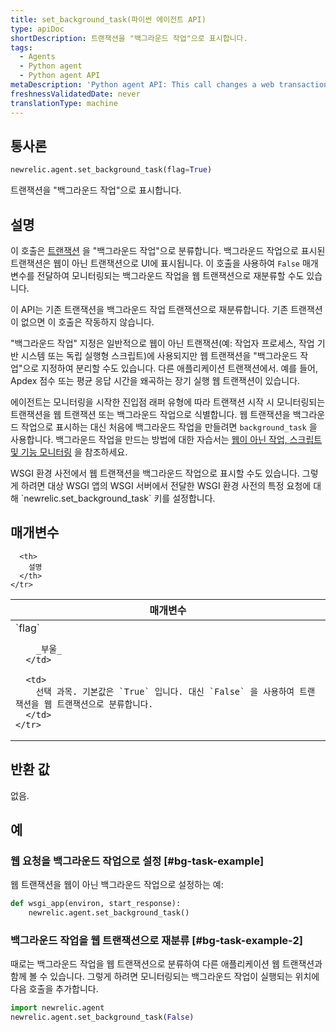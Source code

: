 ```yaml
---
title: set_background_task(파이썬 에이전트 API)
type: apiDoc
shortDescription: 트랜잭션을 "백그라운드 작업"으로 표시합니다.
tags:
  - Agents
  - Python agent
  - Python agent API
metaDescription: 'Python agent API: This call changes a web transaction to a non-web "background task".'
freshnessValidatedDate: never
translationType: machine
---
```


## 통사론

```py
newrelic.agent.set_background_task(flag=True)
```

트랜잭션을 "백그라운드 작업"으로 표시합니다.

## 설명

이 호출은 [트랜잭션](/docs/accounts-partnerships/education/getting-started-new-relic/glossary#transaction) 을 "백그라운드 작업"으로 분류합니다. 백그라운드 작업으로 표시된 트랜잭션은 웹이 아닌 트랜잭션으로 UI에 표시됩니다. 이 호출을 사용하여 `False` 매개변수를 전달하여 모니터링되는 백그라운드 작업을 웹 트랜잭션으로 재분류할 수도 있습니다.

이 API는 기존 트랜잭션을 백그라운드 작업 트랜잭션으로 재분류합니다. 기존 트랜잭션이 없으면 이 호출은 작동하지 않습니다.

"백그라운드 작업" 지정은 일반적으로 웹이 아닌 트랜잭션(예: 작업자 프로세스, 작업 기반 시스템 또는 독립 실행형 스크립트)에 사용되지만 웹 트랜잭션을 "백그라운드 작업"으로 지정하여 분리할 수도 있습니다. 다른 애플리케이션 트랜잭션에서. 예를 들어, Apdex 점수 또는 평균 응답 시간을 왜곡하는 장기 실행 웹 트랜잭션이 있습니다.

에이전트는 모니터링을 시작한 진입점 래퍼 유형에 따라 트랜잭션 시작 시 모니터링되는 트랜잭션을 웹 트랜잭션 또는 백그라운드 작업으로 식별합니다. 웹 트랜잭션을 백그라운드 작업으로 표시하는 대신 처음에 백그라운드 작업을 만들려면 `background_task` 을 사용합니다. 백그라운드 작업을 만드는 방법에 대한 자습서는 [웹이 아닌 작업, 스크립트 및 기능 모니터링](/docs/agents/python-agent/supported-features/python-background-tasks) 을 참조하세요.

<Callout variant="tip">
  WSGI 환경 사전에서 웹 트랜잭션을 백그라운드 작업으로 표시할 수도 있습니다. 그렇게 하려면 대상 WSGI 앱의 WSGI 서버에서 전달한 WSGI 환경 사전의 특정 요청에 대해 `newrelic.set_background_task` 키를 설정합니다.
</Callout>

## 매개변수

<table>
  <thead>
    <tr>
      <th width="25%">
        매개변수
      </th>

      <th>
        설명
      </th>
    </tr>
  </thead>

  <tbody>
    <tr>
      <td>
        `flag`

        _부울_
      </td>

      <td>
        선택 과목. 기본값은 `True` 입니다. 대신 `False` 을 사용하여 트랜잭션을 웹 트랜잭션으로 분류합니다.
      </td>
    </tr>
  </tbody>
</table>

## 반환 값

없음.

## 예

### 웹 요청을 백그라운드 작업으로 설정 [#bg-task-example]

웹 트랜잭션을 웹이 아닌 백그라운드 작업으로 설정하는 예:

```py
def wsgi_app(environ, start_response):
    newrelic.agent.set_background_task()
```

### 백그라운드 작업을 웹 트랜잭션으로 재분류 [#bg-task-example-2]

때로는 백그라운드 작업을 웹 트랜잭션으로 분류하여 다른 애플리케이션 웹 트랜잭션과 함께 볼 수 있습니다. 그렇게 하려면 모니터링되는 백그라운드 작업이 실행되는 위치에 다음 호출을 추가합니다.

```py
import newrelic.agent
newrelic.agent.set_background_task(False)
```